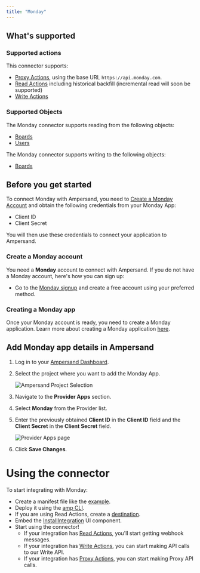 ```yaml
---
title: "Monday"
---
```

## What's supported

### Supported actions

This connector supports:
- [Proxy Actions](/proxy-actions), using the base URL `https://api.monday.com`.
- [Read Actions](/read-actions) including historical backfill (incremental read will soon be supported)
- [Write Actions](/write-actions)


### Supported Objects

The Monday connector supports reading from the following objects:
- [Boards](https://developer.monday.com/api-reference/reference/boards)
- [Users](https://developer.monday.com/api-reference/reference/users)

The Monday connector supports writing to the following objects:
- [Boards](https://developer.monday.com/api-reference/reference/boards)

## Before you get started

To connect Monday with Ampersand, you need to [Create a Monday Account](#create-a-monday-account) and obtain the following credentials from your Monday App:

- Client ID
- Client Secret

You will then use these credentials to connect your application to Ampersand.

### Create a Monday account

You need a **Monday** account to connect with Ampersand. If you do not have a Monday account, here's how you can sign up:

- Go to the [Monday signup](https://auth.monday.com/users/sign_up_new) and create a free account using your preferred method.

### Creating a Monday app

Once your Monday account is ready, you need to create a Monday application. Learn more about creating a Monday application [here](https://developer.monday.com/apps/docs/create-an-app).

## Add Monday app details in Ampersand

1. Log in to your [Ampersand Dashboard](https://dashboard.withampersand.com).

2. Select the project where you want to add the Monday App.

   ![Ampersand Project Selection](/images/provider-guides/eba5c80-Ampersand.png)

3. Navigate to the **Provider Apps** section.

4. Select **Monday** from the Provider list.

5. Enter the previously obtained **Client ID** in the **Client ID** field and the **Client Secret** in the **Client Secret** field.

   ![Provider Apps page](/images/provider-guides/monday-amp-project.png)

6. Click **Save Changes**.


# Using the connector

To start integrating with Monday:

- Create a manifest file like the [example](https://github.com/amp-labs/samples/blob/main/monday/amp.yml).
- Deploy it using the [amp CLI](/cli/overview).
- If you are using Read Actions, create a [destination](/destinations).
- Embed the [InstallIntegration](/embeddable-ui-components#install-integration) UI component.
- Start using the connector!
   - If your integration has [Read Actions](/read-actions), you'll start getting webhook messages.
   - If your integration has [Write Actions](/write-actions), you can start making API calls to our Write API.
   - If your integration has [Proxy Actions](/proxy-actions), you can start making Proxy API calls.